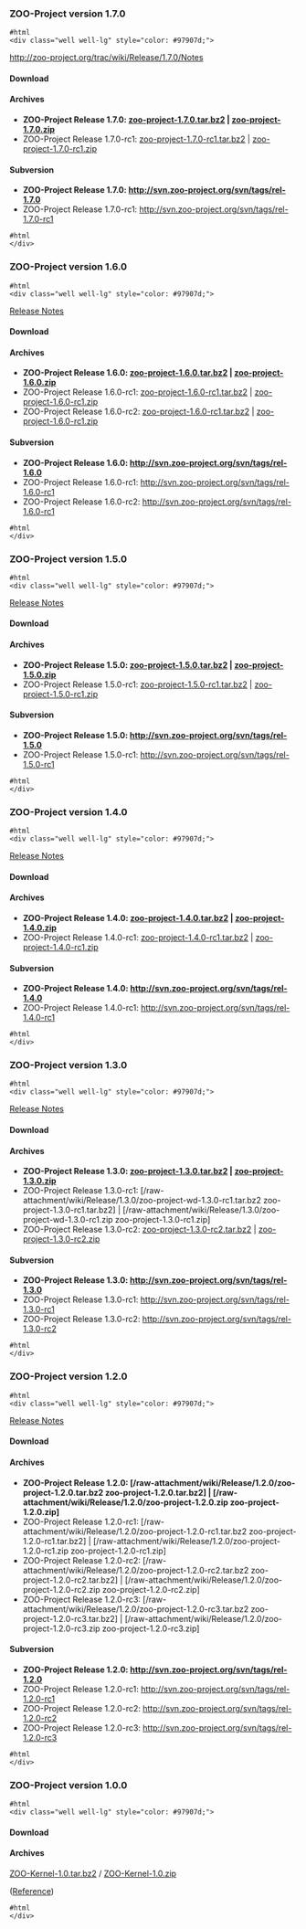 

=== ZOO-Project version 1.7.0 ===
<pre>
#html
<div class="well well-lg" style="color: #97907d;">
</pre>
http://zoo-project.org/trac/wiki/Release/1.7.0/Notes

==== Download ====

==== Archives ====

*'''ZOO-Project Release 1.7.0: [http://zoo-project.org/dl/zoo-project-1.7.0.tar.bz2 zoo-project-1.7.0.tar.bz2] | [http://zoo-project.org/dl/zoo-project-1.7.0.zip zoo-project-1.7.0.zip]'''
*ZOO-Project Release 1.7.0-rc1: [http://zoo-project.org/dl/zoo-project-1.7.0-rc1.tar.bz2 zoo-project-1.7.0-rc1.tar.bz2] | [http://zoo-project.org/dl/zoo-project-1.7.0-rc1.zip zoo-project-1.7.0-rc1.zip]

==== Subversion ====

*'''ZOO-Project Release 1.7.0: http://svn.zoo-project.org/svn/tags/rel-1.7.0'''
*ZOO-Project Release 1.7.0-rc1: http://svn.zoo-project.org/svn/tags/rel-1.7.0-rc1
<pre>
#html
</div>
</pre>
=== ZOO-Project version 1.6.0 ===
<pre>
#html
<div class="well well-lg" style="color: #97907d;">
</pre>
[http://zoo-project.org/trac/wiki/Release/1.6.0/Notes Release Notes]

==== Download ====

==== Archives ====

*'''ZOO-Project Release 1.6.0: [http://zoo-project.org/dl/zoo-project-1.6.0.tar.bz2 zoo-project-1.6.0.tar.bz2] | [http://zoo-project.org/dl/zoo-project-1.6.0.zip zoo-project-1.6.0.zip]'''
*ZOO-Project Release 1.6.0-rc1: [http://zoo-project.org/dl/zoo-project-1.6.0-rc1.tar.bz2 zoo-project-1.6.0-rc1.tar.bz2] | [http://zoo-project.org/dl/zoo-project-1.6.0-rc1.zip zoo-project-1.6.0-rc1.zip]
*ZOO-Project Release 1.6.0-rc2: [http://zoo-project.org/dl/zoo-project-1.6.0-rc1.tar.bz2 zoo-project-1.6.0-rc1.tar.bz2] | [http://zoo-project.org/dl/zoo-project-1.6.0-rc1.zip zoo-project-1.6.0-rc1.zip]

==== Subversion ====

*'''ZOO-Project Release 1.6.0: http://svn.zoo-project.org/svn/tags/rel-1.6.0'''
*ZOO-Project Release 1.6.0-rc1: http://svn.zoo-project.org/svn/tags/rel-1.6.0-rc1
*ZOO-Project Release 1.6.0-rc2: http://svn.zoo-project.org/svn/tags/rel-1.6.0-rc1
<pre>
#html
</div>
</pre>
=== ZOO-Project version 1.5.0 ===
<pre>
#html
<div class="well well-lg" style="color: #97907d;">
</pre>
[http://zoo-project.org/trac/wiki/Release/1.5.0/Notes Release Notes]

==== Download ====

==== Archives ====

*'''ZOO-Project Release 1.5.0: [http://zoo-project.org/dl/zoo-project-1.5.0.tar.bz2 zoo-project-1.5.0.tar.bz2] | [http://zoo-project.org/dl/zoo-project-1.5.0.zip zoo-project-1.5.0.zip]'''
*ZOO-Project Release 1.5.0-rc1: [http://zoo-project.org/dl/zoo-project-1.5.0-rc1.tar.bz2 zoo-project-1.5.0-rc1.tar.bz2] | [http://zoo-project.org/dl/zoo-project-1.5.0-rc1.zip zoo-project-1.5.0-rc1.zip]

==== Subversion ====

*'''ZOO-Project Release 1.5.0: http://svn.zoo-project.org/svn/tags/rel-1.5.0'''
*ZOO-Project Release 1.5.0-rc1: http://svn.zoo-project.org/svn/tags/rel-1.5.0-rc1

<pre>
#html
</div>
</pre>

=== ZOO-Project version 1.4.0 ===
<pre>
#html
<div class="well well-lg" style="color: #97907d;">
</pre>
[http://zoo-project.org/trac/wiki/Release/1.4.0/Notes Release Notes]

==== Download ====

==== Archives ====

*'''ZOO-Project Release 1.4.0: [http://zoo-project.org/dl/zoo-project-1.4.0.tar.bz2 zoo-project-1.4.0.tar.bz2] | [http://zoo-project.org/dl/zoo-project-1.4.0.zip zoo-project-1.4.0.zip]'''
*ZOO-Project Release 1.4.0-rc1: [http://zoo-project.org/dl/zoo-project-1.4.0-rc1.tar.bz2 zoo-project-1.4.0-rc1.tar.bz2] | [http://zoo-project.org/dl/zoo-project-1.4.0-rc1.zip zoo-project-1.4.0-rc1.zip]

==== Subversion ====

*'''ZOO-Project Release 1.4.0: http://svn.zoo-project.org/svn/tags/rel-1.4.0'''
*ZOO-Project Release 1.4.0-rc1: http://svn.zoo-project.org/svn/tags/rel-1.4.0-rc1

<pre>
#html
</div>
</pre>

=== ZOO-Project version 1.3.0 ===

<pre>
#html
<div class="well well-lg" style="color: #97907d;">
</pre>

[http://zoo-project.org/trac/wiki/Release/1.3.0/Notes Release Notes]

==== Download ====

==== Archives ====

*'''ZOO-Project Release 1.3.0: [http://www.zoo-project.org/dl/zoo-project-1.3.0.tar.bz2 zoo-project-1.3.0.tar.bz2] | [http://www.zoo-project.org/dl/zoo-project-1.3.0.zip zoo-project-1.3.0.zip]'''
*ZOO-Project Release 1.3.0-rc1: [/raw-attachment/wiki/Release/1.3.0/zoo-project-wd-1.3.0-rc1.tar.bz2 zoo-project-1.3.0-rc1.tar.bz2] | [/raw-attachment/wiki/Release/1.3.0/zoo-project-wd-1.3.0-rc1.zip zoo-project-1.3.0-rc1.zip]
*ZOO-Project Release 1.3.0-rc2: [http://www.zoo-project.org/dl/zoo-project-1.3.0-rc2.tar.bz2 zoo-project-1.3.0-rc2.tar.bz2] | [http://www.zoo-project.org/dl/zoo-project-1.3.0-rc2.zip zoo-project-1.3.0-rc2.zip]

==== Subversion ====

*'''ZOO-Project Release 1.3.0: http://svn.zoo-project.org/svn/tags/rel-1.3.0'''
*ZOO-Project Release 1.3.0-rc1: http://svn.zoo-project.org/svn/tags/rel-1.3.0-rc1
*ZOO-Project Release 1.3.0-rc2: http://svn.zoo-project.org/svn/tags/rel-1.3.0-rc2

<pre>
#html
</div>
</pre>

=== ZOO-Project version 1.2.0 ===

<pre>
#html
<div class="well well-lg" style="color: #97907d;">
</pre>

[http://zoo-project.org/trac/wiki/Release/1.2.0/Notes Release Notes]

==== Download ====

==== Archives ====

*'''ZOO-Project Release 1.2.0: [/raw-attachment/wiki/Release/1.2.0/zoo-project-1.2.0.tar.bz2 zoo-project-1.2.0.tar.bz2] | [/raw-attachment/wiki/Release/1.2.0/zoo-project-1.2.0.zip zoo-project-1.2.0.zip]'''
*ZOO-Project Release 1.2.0-rc1: [/raw-attachment/wiki/Release/1.2.0/zoo-project-1.2.0-rc1.tar.bz2 zoo-project-1.2.0-rc1.tar.bz2] | [/raw-attachment/wiki/Release/1.2.0/zoo-project-1.2.0-rc1.zip zoo-project-1.2.0-rc1.zip]
*ZOO-Project Release 1.2.0-rc2: [/raw-attachment/wiki/Release/1.2.0/zoo-project-1.2.0-rc2.tar.bz2 zoo-project-1.2.0-rc2.tar.bz2] | [/raw-attachment/wiki/Release/1.2.0/zoo-project-1.2.0-rc2.zip zoo-project-1.2.0-rc2.zip]
*ZOO-Project Release 1.2.0-rc3: [/raw-attachment/wiki/Release/1.2.0/zoo-project-1.2.0-rc3.tar.bz2 zoo-project-1.2.0-rc3.tar.bz2] | [/raw-attachment/wiki/Release/1.2.0/zoo-project-1.2.0-rc3.zip zoo-project-1.2.0-rc3.zip]

==== Subversion ====

*'''ZOO-Project Release 1.2.0: http://svn.zoo-project.org/svn/tags/rel-1.2.0'''
*ZOO-Project Release 1.2.0-rc1: http://svn.zoo-project.org/svn/tags/rel-1.2.0-rc1
*ZOO-Project Release 1.2.0-rc2: http://svn.zoo-project.org/svn/tags/rel-1.2.0-rc2
*ZOO-Project Release 1.2.0-rc3: http://svn.zoo-project.org/svn/tags/rel-1.2.0-rc3
<pre>
#html
</div>
</pre>
=== ZOO-Project version 1.0.0 ===

<pre>
#html
<div class="well well-lg" style="color: #97907d;">
</pre>

==== Download ====

==== Archives ====

[http://www.zoo-project.org/dl/ZOO-Kernel-1.0.tar.bz2 ZOO-Kernel-1.0.tar.bz2] / [http://www.zoo-project.org/dl/ZOO-Kernel-1.0.zip ZOO-Kernel-1.0.zip]

([http://lists.osgeo.org/pipermail/zoo-discuss/2010-April/000221.html Reference])

<pre>
#html
</div>
</pre>



